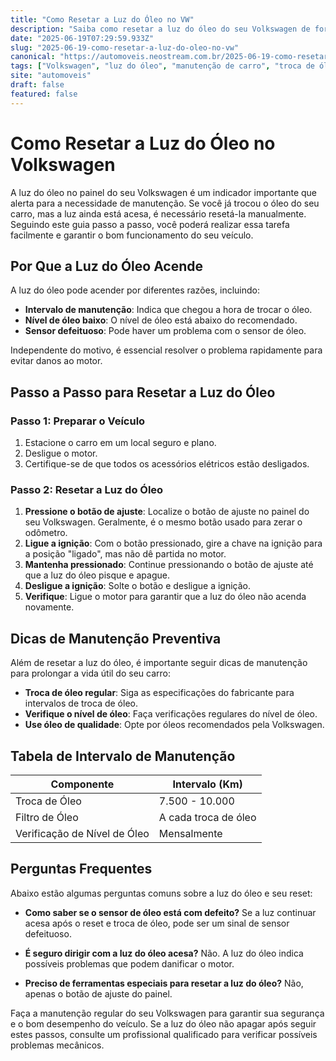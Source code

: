 ```yaml
---
title: "Como Resetar a Luz do Óleo no VW"
description: "Saiba como resetar a luz do óleo do seu Volkswagen de forma fácil e prática."
date: "2025-06-19T07:29:59.933Z"
slug: "2025-06-19-como-resetar-a-luz-do-oleo-no-vw"
canonical: "https://automoveis.neostream.com.br/2025-06-19-como-resetar-a-luz-do-oleo-no-vw"
tags: ["Volkswagen", "luz do óleo", "manutenção de carro", "troca de óleo"]
site: "automoveis"
draft: false
featured: false
---
```


# Como Resetar a Luz do Óleo no Volkswagen

A luz do óleo no painel do seu Volkswagen é um indicador importante que alerta para a necessidade de manutenção. Se você já trocou o óleo do seu carro, mas a luz ainda está acesa, é necessário resetá-la manualmente. Seguindo este guia passo a passo, você poderá realizar essa tarefa facilmente e garantir o bom funcionamento do seu veículo.

## Por Que a Luz do Óleo Acende

A luz do óleo pode acender por diferentes razões, incluindo:

- **Intervalo de manutenção**: Indica que chegou a hora de trocar o óleo.
- **Nível de óleo baixo**: O nível de óleo está abaixo do recomendado.
- **Sensor defeituoso**: Pode haver um problema com o sensor de óleo.

Independente do motivo, é essencial resolver o problema rapidamente para evitar danos ao motor.

## Passo a Passo para Resetar a Luz do Óleo

### Passo 1: Preparar o Veículo

1. Estacione o carro em um local seguro e plano.
2. Desligue o motor.
3. Certifique-se de que todos os acessórios elétricos estão desligados.

### Passo 2: Resetar a Luz do Óleo

1. **Pressione o botão de ajuste**: Localize o botão de ajuste no painel do seu Volkswagen. Geralmente, é o mesmo botão usado para zerar o odômetro.
2. **Ligue a ignição**: Com o botão pressionado, gire a chave na ignição para a posição "ligado", mas não dê partida no motor.
3. **Mantenha pressionado**: Continue pressionando o botão de ajuste até que a luz do óleo pisque e apague.
4. **Desligue a ignição**: Solte o botão e desligue a ignição.
5. **Verifique**: Ligue o motor para garantir que a luz do óleo não acenda novamente.

## Dicas de Manutenção Preventiva

Além de resetar a luz do óleo, é importante seguir dicas de manutenção para prolongar a vida útil do seu carro:

- **Troca de óleo regular**: Siga as especificações do fabricante para intervalos de troca de óleo.
- **Verifique o nível de óleo**: Faça verificações regulares do nível de óleo.
- **Use óleo de qualidade**: Opte por óleos recomendados pela Volkswagen.

## Tabela de Intervalo de Manutenção

| Componente | Intervalo (Km) |
|------------|----------------|
| Troca de Óleo | 7.500 - 10.000 |
| Filtro de Óleo | A cada troca de óleo |
| Verificação de Nível de Óleo | Mensalmente |

## Perguntas Frequentes

Abaixo estão algumas perguntas comuns sobre a luz do óleo e seu reset:

- **Como saber se o sensor de óleo está com defeito?**
  Se a luz continuar acesa após o reset e troca de óleo, pode ser um sinal de sensor defeituoso.

- **É seguro dirigir com a luz do óleo acesa?**
  Não. A luz do óleo indica possíveis problemas que podem danificar o motor.

- **Preciso de ferramentas especiais para resetar a luz do óleo?**
  Não, apenas o botão de ajuste do painel.

Faça a manutenção regular do seu Volkswagen para garantir sua segurança e o bom desempenho do veículo. Se a luz do óleo não apagar após seguir estes passos, consulte um profissional qualificado para verificar possíveis problemas mecânicos.